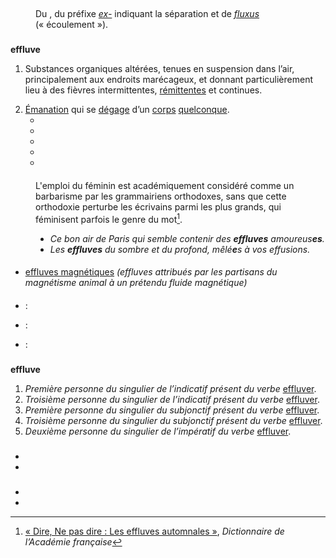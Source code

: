 {{voir|effluvé}}

== {{langue|fr}} ==
=== {{S|étymologie}} ===
: Du {{étyl|la|fr|mot=effluvium}}, du préfixe ''[[ex-#la|ex-]]'' indiquant la séparation et de ''[[fluxus]]'' (« écoulement »).

=== {{S|nom|fr}} ===
{{fr-rég|e.flyv}}
'''effluve''' {{pron|e.flyv|fr}} {{mf ?|fr}}
# {{lexique|médecine|fr}} {{vieilli|fr}} Substances organiques altérées, tenues en suspension dans l’air, principalement aux endroits marécageux, et donnant particulièrement lieu à des fièvres intermittentes, [[rémittente]]s et continues.
# [[émanation|Émanation]] qui se [[dégager|dégage]] d’un [[corps]] [[quelconque]].
#* {{exemple | lang=fr
 | Il ne reste qu’un tableau de Lebrun représentant la Pentecôte d’une façon qui étonnerait l’auteur des ''Actes des apôtres''. La Vierge y est au centre et reçoit pour son compte tout l’'''effluve''' du Saint-Esprit, qui, d’elle, se répand sur les apôtres.
 | source={{w|Ernest Renan}}, ''Souvenirs d’enfance et de jeunesse'', 1883, collection Folio, page 153.}}
#* {{exemple | lang=fr
 | On entendait partout des chants d’oiseaux. Alors ma compagne se mit à courir en [[gambader|gambadant]], enivrée d’air et d’'''effluves''' champêtres. Et moi je courais derrière en sautant comme elle. Est-on bête, monsieur, par moments !
 | source={{w|Guy de Maupassant}}, ''Au printemps'', dans ''La maison Tellier'', 1891, collection Le Livre de Poche, page 213}}
#* {{exemple | lang=fr
 | Elle pourrait demeurer ici, l’assaillir d’invites, de chatteries, toute la nuit provoquer son désir, répandre ses '''effluves'''.
 | source={{Citation/Jean Rogissart/Passantes d’Octobre/1958|}}}}
#* {{exemple | lang=fr
 | Lors des manifestations au foyer rural, il traînait toujours dans les environs de la salle, les '''effluves''' festives l'ayant averti qu'il se tramait quelque chose d'intéressant et, aussitôt les gens ou les invités partis, il entrait prêter ses mains noires pour aider à débarrasser.
 | source=José Herbert, ''La vie privée de Joint de Culasse'', dans ''L'instituteur impertinent: récits'', Atria Témoignages/Primento, 2014}}
#* {{exemple | lang=fr
 | De chaque côté de la place, il y avait des tilleuls, qui pleuraient au printemps en nous arrosant de leurs '''effluves''' apaisants.
 | source=José Herbert, ''L’instituteur impertinent: Récit de vie'', 2016}}
==== {{S|notes}} ====
:L'emploi du féminin{{R|Google Ngram Viewer}} est académiquement considéré comme un barbarisme par les grammairiens orthodoxes, sans que cette orthodoxie perturbe les écrivains parmi les plus grands, qui féminisent parfois le genre du mot<ref>[https://www.dictionnaire-academie.fr/article/DNP0158 « Dire, Ne pas dire : Les effluves automnales »], ''Dictionnaire de l’Académie française''</ref>.
:* ''Ce bon air de Paris qui semble contenir des '''effluves''' amoureus'''es'''.'' {{source|{{w|Gustave Flaubert}}, ''L’Éducation sentimentale''}}
:* ''Les '''effluves''' du sombre et du profond, mêlé'''e'''s à vos effusions.'' {{source|{{w|Victor Hugo}}, ''Les Contemplations''}}

==== {{S|dérivés}} ====
* [[effluves magnétiques]] ''(effluves attribués par les partisans du magnétisme animal à un prétendu fluide magnétique)''

==== {{S|traductions}} ====
{{trad-début|Émanation qui se dégage d’un corps quelconque.|2}}
* {{T|en}} : {{trad+|en|effluvium}} {{soutenu|nocat=1}}
* {{T|es}} : {{trad+|es|efluvio|m}}
* {{T|pcd}} : {{trad|pcd|éflufe|f}}
{{trad-fin}}

=== {{S|verbe|fr|flexion}} ===
{{fr-verbe-flexion|effluver|ind.p.1s=oui|ind.p.3s=oui|sub.p.1s=oui|sub.p.3s=oui|imp.p.2s=oui|'=oui}}
'''effluve''' {{pron|e.flyv|fr}}
# ''Première personne du singulier de l’indicatif présent du verbe'' [[effluver]].
# ''Troisième personne du singulier de l’indicatif présent du verbe'' [[effluver]].
# ''Première personne du singulier du subjonctif présent du verbe'' [[effluver]].
# ''Troisième personne du singulier du subjonctif présent du verbe'' [[effluver]].
# ''Deuxième personne du singulier de l’impératif du verbe'' [[effluver]].

=== {{S|prononciation}} ===
* {{écouter|lang=fr|France (Nancy)||audio=LL-Q150 (fra)-VictorDtmtc-effluve.wav}}
* {{écouter|||lang=fr|audio=LL-Q150 (fra)-Mathys (ClasseNoes)-effluve.wav}}

=== {{S|références}} ===
<references>
{{R|Google Ngram Viewer|2=Google Ngram Viewer, [//books.google.com/ngrams/graph?content=un+effluve%2Cune+effluve&year_start=1750&year_end=2019&corpus=fr-2019&smoothing=3 ''un effluve,une effluve'']}}
</references>
{{références}}
* {{Import:Littré|effluve}}
* {{Import:DAF8}}
